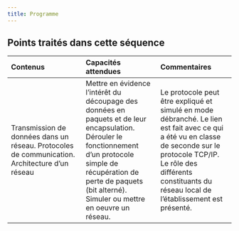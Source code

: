 ---
title: Programme
---

## Points traités dans cette séquence

|Contenus |Capacités attendues| Commentaires|
| :---| :---| :---|
|Transmission de données dans un réseau. Protocoles de communication. Architecture d’un réseau|Mettre en évidence l’intérêt du découpage des données en paquets et de leur encapsulation. Dérouler le fonctionnement d’un protocole simple de récupération de perte de paquets (bit alterné). Simuler ou mettre en oeuvre un réseau.|Le protocole peut être expliqué et simulé en mode débranché. Le lien est fait avec ce qui a été vu en classe de seconde sur le protocole TCP/IP. Le rôle des différents constituants du réseau local de l’établissement est présenté.|
